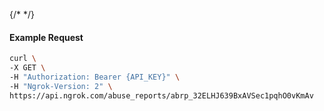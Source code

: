 {/* <!-- Code generated for API Clients. DO NOT EDIT. --> */}

#### Example Request

```bash
curl \
-X GET \
-H "Authorization: Bearer {API_KEY}" \
-H "Ngrok-Version: 2" \
https://api.ngrok.com/abuse_reports/abrp_32ELHJ639BxAVSec1pqhO0vKmAv
```
